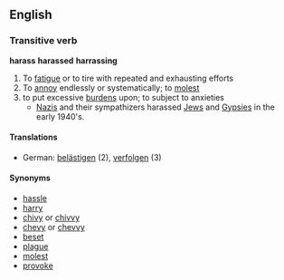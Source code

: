 == English ==
=== Transitive verb ===
'''harass''' '''harassed''' '''harrassing'''
# To [[fatigue]] or to tire with repeated and exhausting efforts
# To [[annoy]] endlessly or systematically; to [[molest]]
# to put excessive [[burden]]s upon; to subject to anxieties 
#* [[:w:Nazis|Nazis]] and their sympathizers harassed [[:w:Jews|Jews]] and [[:w:Gypsies|Gypsies]] in the early 1940's.
====Translations====
*German: [[belästigen]] (2), [[verfolgen]] (3)

==== Synonyms ====
*[[hassle]]
*[[harry]]
*[[chivy]] or [[chivvy]]
*[[chevy]] or [[chevvy]]
*[[beset]]
*[[plague]]
*[[molest]]
*[[provoke]]